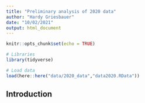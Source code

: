 ```yaml
---
title: "Preliminary analysis of 2020 data"
author: "Hardy Griesbauer"
date: "10/02/2021"
output: html_document
---
```


```r
knitr::opts_chunk$set(echo = TRUE)

# Libraries
library(tidyverse)

# Load data
load(here::here("data/2020_data","data2020.RData"))

```

## Introduction


##

```r




```

